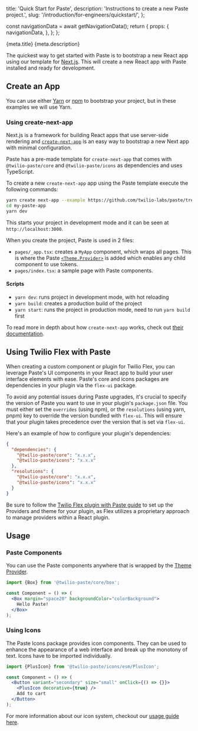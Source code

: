   title: 'Quick Start for Paste',
  description: 'Instructions to create a new Paste project.',
  slug: '/introduction/for-engineers/quickstart/',
};



  const navigationData = await getNavigationData();
  return {
    props: {
      navigationData,
    },
  };
};

<content>
  <PageHeader>
    <PageHeaderDetails>
      <PageHeaderHeading>{meta.title}</PageHeaderHeading>
      <PageHeaderParagraph>{meta.description}</PageHeaderParagraph>
    </PageHeaderDetails>
  </PageHeader>
</content>

<contentwrapper>

<PageAside data={mdxHeadings} />

<content>

The quickest way to get started with Paste is to bootstrap a new React app using our template for [Next.js](https://nextjs.org/). This will create a new React app with Paste installed and ready for development.

## Create an App

You can use either [Yarn](https://yarnpkg.com/lang/en/docs/cli/create/) or [npm](https://docs.npmjs.com/cli/init) to bootstrap your project, but in these examples we will use Yarn.

### Using create-next-app

Next.js is a framework for building React apps that use server-side rendering and [`create-next-app`](https://nextjs.org/docs/api-reference/create-next-app) is an easy way to bootstrap a new Next app with minimal configuration.

Paste has a pre-made template for `create-next-app` that comes with `@twilio-paste/core` and `@twilio-paste/icons` as dependencies and uses TypeScript.

To create a new `create-next-app` app using the Paste template execute the following commands:

```bash
yarn create next-app --example https://github.com/twilio-labs/paste/tree/main/templates/paste-nextjs-template my-paste-app
cd my-paste-app
yarn dev
```

This starts your project in development mode and it can be seen at `http://localhost:3000`.

When you create the project, Paste is used in 2 files:

- `pages/_app.tsx`: creates a `MyApp` component, which wraps all pages. This is where the Paste [`<Theme.Provider>`](/theme/#theme-provider) is added which enables any child component to use tokens.
- `pages/index.tsx`: a sample page with Paste components.

#### Scripts

- `yarn dev`: runs project in development mode, with hot reloading
- `yarn build`: creates a production build of the project
- `yarn start`: runs the project in production mode, need to run `yarn build` first

To read more in depth about how `create-next-app` works, check out [their documentation](https://nextjs.org/docs/api-reference/create-next-app).

## Using Twilio Flex with Paste

When creating a custom component or plugin for Twilio Flex, you can leverage Paste's UI components in your React app to build your user interface elements with ease. Paste's core and icons packages are dependencies in your plugin via the `flex-ui` package.

To avoid any potential issues during Paste upgrades, it's crucial to specify the version of Paste you want to use in your plugin's `package.json` file. You must either set the `overrides` (using npm), or the `resolutions` (using yarn, pnpm) key to override the version bundled with `flex-ui`. This will ensure that your plugin takes precedence over the version that is set via `flex-ui`.

Here's an example of how to configure your plugin's dependencies:
```json
{
  "dependencies": {
    "@twilio-paste/core": "x.x.x",
    "@twilio-paste/icons": "x.x.x"
  },
  "resolutions": {
    "@twilio-paste/core": "x.x.x",
    "@twilio-paste/icons": "x.x.x"
  }
}
```
Be sure to follow the [Twilio Flex plugin with Paste guide](https://www.twilio.com/docs/flex/developer/ui/use-paste-with-a-plugin) to set up the Providers and theme for your plugin, as Flex utilizes a proprietary approach to manage providers within a React plugin.

## Usage

### Paste Components

You can use the Paste components anywhere that is wrapped by the [Theme Provider](#setting-up-the-theme-provider).

```jsx
import {Box} from '@twilio-paste/core/box';

const Component = () => (
  <Box margin="space20" backgroundColor="colorBackground">
    Hello Paste!
  </Box>
);
```

### Using Icons

The Paste Icons package provides icon components. They can be used to enhance the appearance of a web interface and break
up the monotony of text. Icons have to be imported individually.

```jsx
import {PlusIcon} from '@twilio-paste/icons/esm/PlusIcon';

const Component = () => (
  <Button variant="secondary" size="small" onClick={() => {}}>
    <PlusIcon decorative={true} />
    Add to cart
  </Button>
);
```

For more information about our icon system, checkout our [usage guide here](/components/icon/usage-guidelines).

</content>

</contentwrapper>
